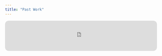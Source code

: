 ```yaml
---
title: "Past Work"
---
```

:::: {.content-visible when-format="html"}
<iframe style="border-radius:12px" src="https://open.spotify.com/embed/track/7sexsf6YaGAhZbWAgpskKu?utm_source=generator" width="100%" height="100" frameBorder="0" allowfullscreen="" allow="autoplay; clipboard-write; encrypted-media; fullscreen; picture-in-picture" loading="lazy"></iframe>
:::: 
